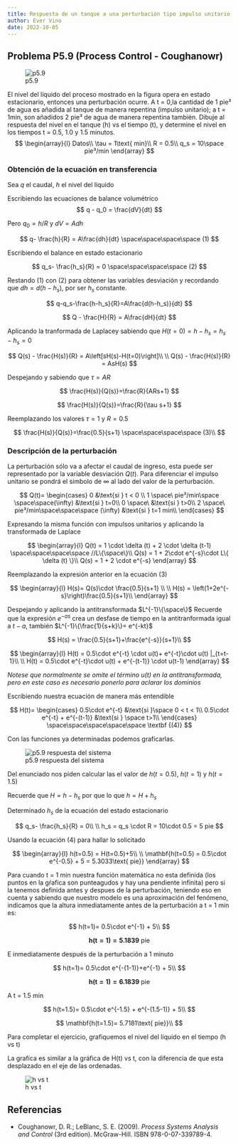 ```yaml
---
title: Respuesta de un tanque a una perturbación tipo impulso unitario
author: Ever Vino
date: 2022-10-05
---
```



## Problema P5.9 (Process Control - Coughanowr)

![p5.9](./images/p5.9-coughanowr/control1.png)

El nivel del líquido del proceso mostrado en la figura opera en estado estacionario, entonces una perturbación ocurre. A t = 0,la cantidad de 1 pie³ de agua es añadida al tanque de manera repentina (impulso unitario); a t = 1min, son añadidos 2 pie³ de agua de manera repentina también. Dibuje al respuesta del nivel en el tanque (h) vs el tiempo (t), y determine el nivel en los tiempos t = 0.5, 1.0 y 1.5 minutos.
$$
\begin{array}{l}
Datos\\
\tau = 1\text{ min}\\
R = 0.5\\
q_s = 10\space pie³/min
\end{array}
$$

### Obtención de la ecuación en transferencia

Sea $q$ el caudal, $h$ el nivel del líquido

Escribiendo las ecuaciones de balance volumétrico
$$
q - q_0 = \frac{dV}{dt}
$$

Pero $q_0 = h/R$ y  $dV = Adh$

$$
q- \frac{h}{R} = A\frac{dh}{dt} \space\space\space\space (1)
$$

Escribiendo el balance en estado estacionario

$$
q_s- \frac{h_s}{R} = 0 \space\space\space\space (2)
$$

Restando (1) con (2) para obtener las variables desviación y recordando que $dh=d(h-h_s)$, por ser $h_s$ constante.

$$
q-q_s-\frac{h-h_s}{R}=A\frac{d(h-h_s)}{dt}
$$

$$
Q - \frac{H}{R} = A\frac{dH}{dt}
$$

Aplicando la tranformada de Laplacey sabiendo que $H(t=0)= h-h_s=h_s-h_s=0$

$$
Q(s) - \frac{H(s)}{R} = A\left[sH(s)-H(t=0)\right]\\
\\
Q(s) - \frac{H(s)}{R} = AsH(s)
$$

Despejando y sabiendo que $\tau=AR$

$$
\frac{H(s)}{Q(s)}=\frac{R}{ARs+1} 
$$

$$
\frac{H(s)}{Q(s)}=\frac{R}{\tau s+1} 
$$

Reemplazando los valores $\tau = 1$ y $R=0.5$

$$
\frac{H(s)}{Q(s)}=\frac{0.5}{s+1} \space\space\space\space (3)\\
$$

### Descripción de la perturbación

La perturbación sólo va a afectar el caudal de ingreso, esta puede ser representado por la variable desviación $Q(t)$. Para diferenciar el impulso unitario se pondrá el simbolo de $\infty$ al lado del valor de la perturbación.

$$
Q(t)=
\begin{cases}
   0 &\text{si } t < 0 \\
   1 \space\ pie³/min\space \space\space(\infty) &\text{si } t=0\\
   0 \space\  &\text{si } t>0\\
   2 \space\ pie³/min\space\space\space (\infty) &\text{si } t=1 min\\
\end{cases}
$$

Expresando la misma función con impulsos unitarios y aplicando la transformada de Laplace

$$
\begin{array}{l}
Q(t) = 1 \cdot \delta (t) + 2 \cdot \delta (t-1) \space\space\space\space //L\{\space\}\\
Q(s) = 1 + 2\cdot e^{-s}\cdot L\{ \delta (t) \}\\
Q(s) = 1 + 2 \cdot e^{-s}
\end{array}
$$

Reemplazando la expresión anterior en la ecuación (3)

$$
\begin{array}{l}
H(s)= Q(s)\cdot \frac{0.5}{s+1} \\
\\
H(s) = \left(1+2e^{-s}\right)\frac{0.5}{s+1}\\
\end{array}
$$

Despejando y aplicando la antitransformada $L^{-1}\{\space\}$
Recuerde que la expresión $e^{-as}$ crea un desfase de tiempo en la antitranformada igual a $t-a$, también $L^{-1}\{\frac{1}{s+k}\}= e^{-kt}$

$$
H(s) = \frac{0.5}{s+1}+\frac{e^{-s}}{s+1}\\
$$

$$
\begin{array}{l}
H(t) = 0.5\cdot e^{-t} \cdot u(t)+ e^{-t}\cdot u(t) |_{t=t-1}\\
\\
H(t) = 0.5\cdot e^{-t}\cdot u(t) + e^{-(t-1)} \cdot u(t-1)
\end{array}
$$

_Notese que normalmente se omite el término $u(t)$ en la antitransformada, pero en este caso es necesario ponerlo para aclarar los dominios_

Escribiendo nuestra ecuación de manera más entendible

$$
H(t)=
\begin{cases}
   0.5\cdot e^{-t} &\text{si }\space 0 < t < 1\\
   0.5\cdot e^{-t} + e^{-(t-1)} &\text{si } \space t>1\\
\end{cases} \space\space\space\space\space \textbf {(4)}
$$

Con las funciones ya determinadas podemos graficarlas.


![p5.9 respuesta del sistema](./images/p5.9-coughanowr/p5.9r.png)

Del enunciado nos piden calcular las el valor de $h(t=0.5)$, $h(t=1)$ y $h(t=1.5)$

Recuerde que $H = h-h_s$ por que lo que $h=H+h_s$

Determinado $h_s$ de la ecuación del estado estacionario

$$
q_s- \frac{h_s}{R} = 0\\
\\
h_s = q_s \cdot R = 10\cdot 0.5 = 5 pie
$$

Usando la ecuación (4) para hallar lo solicitado

$$
\begin{array}{l}
h(t=0.5) = H(t=0.5)+5\\
\\
\mathbf{h(t=0.5) = 0.5\cdot e^{-0.5} + 5 = 5.3033\text{ pie}}
\end{array}
$$

Para cuando t = 1 min nuestra función matemática no esta definida (los puntos en la gŕafica son punteagudos y hay una pendiente infinita) pero si la tenemos definida antes y despues de la perturbación, teniendo eso en cuenta y sabiendo que nuestro modelo es una aproximación del fenómeno, indicamos que la altura inmediatamente antes de la perturbación a t = 1 min es:

$$
h(t=1)= 0.5\cdot e^{-1} + 5\\
$$

$$
\mathbf{h(t=1)=5.1839\text{ pie}}
$$

E inmediatamente después de la perturbación a 1 minuto

$$
h(t=1)= 0.5\cdot e^{-(1-1)}+e^{-1} + 5\\
$$

$$
\mathbf{h(t=1) = 6.1839\text{ pie}}
$$

A t = 1.5 min

$$
h(t=1.5)= 0.5\cdot e^{-1.5} + e^{-(1.5-1)} + 5\\
$$

$$
\mathbf{h(t=1.5)= 5.7181\text{ pie}}\\
$$

Para completar el ejercicio, grafiquemos el nivel del líquido en el tiempo (h vs t)

La grafíca es similar a la gráfica de H(t) vs t, con la diferencia de que esta desplazado en el eje de las ordenadas.

![h vs t](./images/p5.9-coughanowr/hvst.png)

## Referencias

* Coughanowr, D. R.; LeBlanc, S. E. (2009). _Process Systems Analysis and Control_ (3rd edition). McGraw-Hill. ISBN 978-0-07-339789-4.
